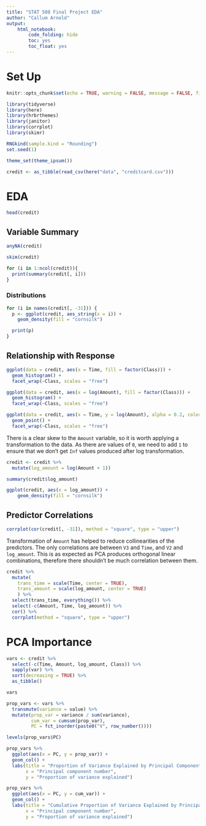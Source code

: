 ```yaml
---
title: "STAT 508 Final Project EDA"
author: "Callum Arnold"
output:
    html_notebook:
        code_folding: hide
        toc: yes
        toc_float: yes
---
```


# Set Up

```r
knitr::opts_chunk$set(echo = TRUE, warning = FALSE, message = FALSE, fig.width = 14)
```

```r
library(tidyverse)
library(here)
library(hrbrthemes)
library(janitor)
library(corrplot)
library(skimr)

RNGkind(sample.kind = "Rounding")
set.seed(1)

theme_set(theme_ipsum())
```

```r
credit <- as_tibble(read_csv(here("data", "creditcard.csv")))
```

# EDA

```r
head(credit)
```

## Variable Summary

```r
anyNA(credit)
```

```r
skim(credit)
```


```r
for (i in 1:ncol(credit)){
  print(summary(credit[, i]))
}
```

### Distributions

```r
for (i in names(credit[, -31])) {
  p <- ggplot(credit, aes_string(x = i)) +
    geom_density(fill = "cornsilk")

  print(p)
}
```

## Relationship with Response

```r
ggplot(data = credit, aes(x = Time, fill = factor(Class))) +
  geom_histogram() +
  facet_wrap(~Class, scales = "free")
```

```r
ggplot(data = credit, aes(x = log(Amount), fill = factor(Class))) +
  geom_histogram() +
  facet_wrap(~Class, scales = "free")
```

```r
ggplot(data = credit, aes(x = Time, y = log(Amount), alpha = 0.2, color = factor(Class))) +
  geom_point() +
  facet_wrap(~Class, scales = "free")
```
There is a clear skew to the `Amount` variable, so it is worth applying a transformation to the data. 
As there are values of `0`, we need to add `1` to ensure that we don't get `Inf` values produced after log transformation.

```r
credit <- credit %>%
  mutate(log_amount = log(Amount + 1))

summary(credit$log_amount)
```

```r
ggplot(credit, aes(x = log_amount)) +
    geom_density(fill = "cornsilk")
```

## Predictor Correlations

```r
corrplot(cor(credit[, -31]), method = "square", type = "upper")
```

Transformation of `Amount` has helped to reduce collinearities of the predictors.
The only correlations are between `V3` and `Time`, and `V2` and `log_amount`.
This is as expected as PCA produces orthogonal linear combinations,
therefore there shouldn't be much correlation between them.

```r
credit %>%
  mutate(
    trans_time = scale(Time, center = TRUE),
    trans_amount = scale(log_amount, center = TRUE)
    ) %>%
  select(trans_time, everything()) %>%
  select(-c(Amount, Time, log_amount)) %>%
  cor() %>%
  corrplot(method = "square", type = "upper")
```

# PCA Importance

```r
vars <- credit %>%
  select(-c(Time, Amount, log_amount, Class)) %>%
  sapply(var) %>%
  sort(decreasing = TRUE) %>%
  as_tibble()

vars
```

```r
prop_vars <- vars %>%
  transmute(variance = value) %>%
  mutate(prop_var = variance / sum(variance),
         cum_var = cumsum(prop_var),
         PC = fct_inorder(paste0("V", row_number())))

levels(prop_vars$PC)

prop_vars %>%
  ggplot(aes(x = PC, y = prop_var)) +
  geom_col() + 
  labs(title = "Proportion of Variance Explained by Principal Components",
       x = "Principal component number",
       y = "Proportion of variance explained")
```

```r
prop_vars %>%
  ggplot(aes(x = PC, y = cum_var)) +
  geom_col() + 
  labs(title = "Cumulative Proportion of Variance Explained by Principal Components",
       x = "Principal component number",
       y = "Proportion of variance explained")
```



